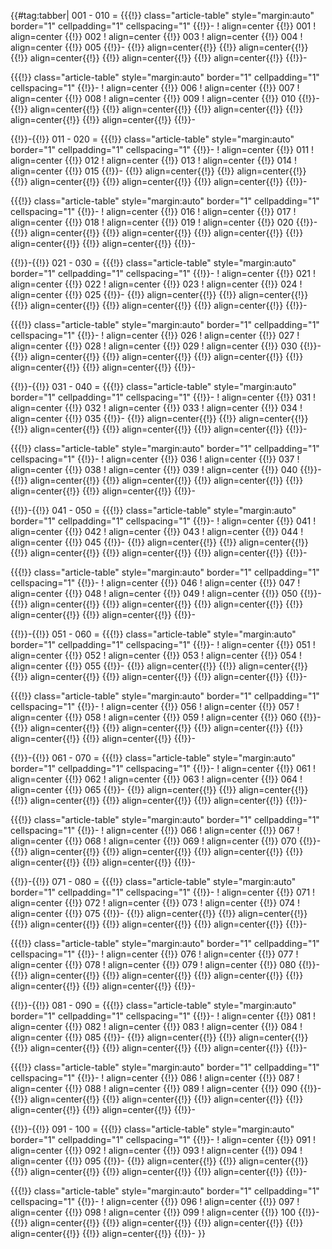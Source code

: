 {{#tag:tabber|
001 - 010 =
{{{!}} class="article-table" style="margin:auto" border="1" cellpadding="1" cellspacing="1"
{{!}}-
! align=center {{!}} 001
! align=center {{!}} 002
! align=center {{!}} 003
! align=center {{!}} 004
! align=center {{!}} 005
{{!}}-
{{!}} align=center{{!}} {{ShipCardKai|Nagato|size=102px}}
{{!}} align=center{{!}} {{ShipCardKai|Mutsu|size=102px}}
{{!}} align=center{{!}} {{ShipCardKai|Ise|size=102px}}
{{!}} align=center{{!}} {{ShipCardKai|Hyuuga|size=102px}}
{{!}} align=center{{!}} {{ShipCardKai|Yukikaze|size=102px}}
{{!}}-

{{{!}} class="article-table" style="margin:auto" border="1" cellpadding="1" cellspacing="1"
{{!}}-
! align=center {{!}} 006
! align=center {{!}} 007
! align=center {{!}} 008
! align=center {{!}} 009
! align=center {{!}} 010
{{!}}-
{{!}} align=center{{!}} {{ShipCardKai|Akagi|size=102px}}
{{!}} align=center{{!}} {{ShipCardKai|Kaga|size=102px}}
{{!}} align=center{{!}} {{ShipCardKai|Souryuu|size=102px}}
{{!}} align=center{{!}} {{ShipCardKai|Hiryuu|size=102px}}
{{!}} align=center{{!}} {{ShipCardKai|Shimakaze|size=102px}}
{{!}}-

{{!}}-{{!}}
011 - 020 =
{{{!}} class="article-table" style="margin:auto" border="1" cellpadding="1" cellspacing="1"
{{!}}-
! align=center {{!}} 011
! align=center {{!}} 012
! align=center {{!}} 013
! align=center {{!}} 014
! align=center {{!}} 015
{{!}}-
{{!}} align=center{{!}} {{ShipCardKai|Fubuki|size=102px}}
{{!}} align=center{{!}} {{ShipCardKai|Shirayuki|size=102px}}
{{!}} align=center{{!}} {{ShipCardKai|Hatsuyuki|size=102px}}
{{!}} align=center{{!}} {{ShipCardKai|Miyuki|size=102px}}
{{!}} align=center{{!}} {{ShipCardKai|Murakumo|size=102px}}
{{!}}-

{{{!}} class="article-table" style="margin:auto" border="1" cellpadding="1" cellspacing="1"
{{!}}-
! align=center {{!}} 016
! align=center {{!}} 017
! align=center {{!}} 018
! align=center {{!}} 019
! align=center {{!}} 020
{{!}}-
{{!}} align=center{{!}} {{ShipCardKai|Isonami|size=102px}}
{{!}} align=center{{!}} {{ShipCardKai|Ayanami|size=102px}}
{{!}} align=center{{!}} {{ShipCardKai|Shikinami|size=102px}}
{{!}} align=center{{!}} {{ShipCardKai|Ooi|size=102px}}
{{!}} align=center{{!}} {{ShipCardKai|Kitakami|size=102px}}
{{!}}-

{{!}}-{{!}}
021 - 030 =
{{{!}} class="article-table" style="margin:auto" border="1" cellpadding="1" cellspacing="1"
{{!}}-
! align=center {{!}} 021
! align=center {{!}} 022
! align=center {{!}} 023
! align=center {{!}} 024
! align=center {{!}} 025
{{!}}-
{{!}} align=center{{!}} {{ShipCardKai|Kongou|size=102px}}
{{!}} align=center{{!}} {{ShipCardKai|Hiei|size=102px}}
{{!}} align=center{{!}} {{ShipCardKai|Haruna|size=102px}}
{{!}} align=center{{!}} {{ShipCardKai|Kirishima|size=102px}}
{{!}} align=center{{!}} {{ShipCardKai|Houshou|size=102px}}
{{!}}-

{{{!}} class="article-table" style="margin:auto" border="1" cellpadding="1" cellspacing="1"
{{!}}-
! align=center {{!}} 026
! align=center {{!}} 027
! align=center {{!}} 028
! align=center {{!}} 029
! align=center {{!}} 030
{{!}}-
{{!}} align=center{{!}} {{ShipCardKai|Fusou|size=102px}}
{{!}} align=center{{!}} {{ShipCardKai|Yamashiro|size=102px}}
{{!}} align=center{{!}} {{ShipCardKai|Tenryuu|size=102px}}
{{!}} align=center{{!}} {{ShipCardKai|Tatsuta|size=102px}}
{{!}} align=center{{!}} {{ShipCardKai|Ryuujou|size=102px}}
{{!}}-

{{!}}-{{!}}
031 - 040 =
{{{!}} class="article-table" style="margin:auto" border="1" cellpadding="1" cellspacing="1"
{{!}}-
! align=center {{!}} 031
! align=center {{!}} 032
! align=center {{!}} 033
! align=center {{!}} 034
! align=center {{!}} 035
{{!}}-
{{!}} align=center{{!}} {{ShipCardKai|Mutsuki|size=102px}}
{{!}} align=center{{!}} {{ShipCardKai|Kisaragi|size=102px}}
{{!}} align=center{{!}} {{ShipCardKai|Satsuki|size=102px}}
{{!}} align=center{{!}} {{ShipCardKai|Fumizuki|size=102px}}
{{!}} align=center{{!}} {{ShipCardKai|Nagatsuki|size=102px}}
{{!}}-

{{{!}} class="article-table" style="margin:auto" border="1" cellpadding="1" cellspacing="1"
{{!}}-
! align=center {{!}} 036
! align=center {{!}} 037
! align=center {{!}} 038
! align=center {{!}} 039
! align=center {{!}} 040
{{!}}-
{{!}} align=center{{!}} {{ShipCardKai|Kikuzuki|size=102px}}
{{!}} align=center{{!}} {{ShipCardKai|Mikazuki|size=102px}}
{{!}} align=center{{!}} {{ShipCardKai|Mochizuki|size=102px}}
{{!}} align=center{{!}} {{ShipCardKai|Kuma|size=102px}}
{{!}} align=center{{!}} {{ShipCardKai|Tama|size=102px}}
{{!}}-

{{!}}-{{!}}
041 - 050 =
{{{!}} class="article-table" style="margin:auto" border="1" cellpadding="1" cellspacing="1"
{{!}}-
! align=center {{!}} 041
! align=center {{!}} 042
! align=center {{!}} 043
! align=center {{!}} 044
! align=center {{!}} 045
{{!}}-
{{!}} align=center{{!}} {{ShipCardKai|Kiso|size=102px}}
{{!}} align=center{{!}} {{ShipCardKai|Nagara|size=102px}}
{{!}} align=center{{!}} {{ShipCardKai|Isuzu|size=102px}}
{{!}} align=center{{!}} {{ShipCardKai|Natori|size=102px}}
{{!}} align=center{{!}} {{ShipCardKai|Yura|size=102px}}
{{!}}-

{{{!}} class="article-table" style="margin:auto" border="1" cellpadding="1" cellspacing="1"
{{!}}-
! align=center {{!}} 046
! align=center {{!}} 047
! align=center {{!}} 048
! align=center {{!}} 049
! align=center {{!}} 050
{{!}}-
{{!}} align=center{{!}} {{ShipCardKai|Sendai|size=102px}}
{{!}} align=center{{!}} {{ShipCardKai|Jintsuu|size=102px}}
{{!}} align=center{{!}} {{ShipCardKai|Naka|size=102px}}
{{!}} align=center{{!}} {{ShipCardKai|Chitose|size=102px}}
{{!}} align=center{{!}} {{ShipCardKai|Chiyoda|size=102px}}
{{!}}-

{{!}}-{{!}}
051 - 060 =
{{{!}} class="article-table" style="margin:auto" border="1" cellpadding="1" cellspacing="1"
{{!}}-
! align=center {{!}} 051
! align=center {{!}} 052
! align=center {{!}} 053
! align=center {{!}} 054
! align=center {{!}} 055
{{!}}-
{{!}} align=center{{!}} {{ShipCardKai|Mogami|size=102px}}
{{!}} align=center{{!}} {{ShipCardKai|Furutaka|size=102px}}
{{!}} align=center{{!}} {{ShipCardKai|Kako|size=102px}}
{{!}} align=center{{!}} {{ShipCardKai|Aoba|size=102px}}
{{!}} align=center{{!}} {{ShipCardKai|Myoukou|size=102px}}
{{!}}-

{{{!}} class="article-table" style="margin:auto" border="1" cellpadding="1" cellspacing="1"
{{!}}-
! align=center {{!}} 056
! align=center {{!}} 057
! align=center {{!}} 058
! align=center {{!}} 059
! align=center {{!}} 060
{{!}}-
{{!}} align=center{{!}} {{ShipCardKai|Nachi|size=102px}}
{{!}} align=center{{!}} {{ShipCardKai|Ashigara|size=102px}}
{{!}} align=center{{!}} {{ShipCardKai|Haguro|size=102px}}
{{!}} align=center{{!}} {{ShipCardKai|Takao|size=102px}}
{{!}} align=center{{!}} {{ShipCardKai|Atago|size=102px}}
{{!}}-

{{!}}-{{!}}
061 - 070 =
{{{!}} class="article-table" style="margin:auto" border="1" cellpadding="1" cellspacing="1"
{{!}}-
! align=center {{!}} 061
! align=center {{!}} 062
! align=center {{!}} 063
! align=center {{!}} 064
! align=center {{!}} 065
{{!}}-
{{!}} align=center{{!}} {{ShipCardKai|Maya|size=102px}}
{{!}} align=center{{!}} {{ShipCardKai|Choukai|size=102px}}
{{!}} align=center{{!}} {{ShipCardKai|Tone|size=102px}}
{{!}} align=center{{!}} {{ShipCardKai|Chikuma|size=102px}}
{{!}} align=center{{!}} {{ShipCardKai|Hiyou|size=102px}}
{{!}}-

{{{!}} class="article-table" style="margin:auto" border="1" cellpadding="1" cellspacing="1"
{{!}}-
! align=center {{!}} 066
! align=center {{!}} 067
! align=center {{!}} 068
! align=center {{!}} 069
! align=center {{!}} 070
{{!}}-
{{!}} align=center{{!}} {{ShipCardKai|Junyou|size=102px}}
{{!}} align=center{{!}} {{ShipCardKai|Oboro|size=102px}}
{{!}} align=center{{!}} {{ShipCardKai|Akebono|size=102px}}
{{!}} align=center{{!}} {{ShipCardKai|Sazanami|size=102px}}
{{!}} align=center{{!}} {{ShipCardKai|Ushio|size=102px}}
{{!}}-

{{!}}-{{!}}
071 - 080 =
{{{!}} class="article-table" style="margin:auto" border="1" cellpadding="1" cellspacing="1"
{{!}}-
! align=center {{!}} 071
! align=center {{!}} 072
! align=center {{!}} 073
! align=center {{!}} 074
! align=center {{!}} 075
{{!}}-
{{!}} align=center{{!}} {{ShipCardKai|Akatsuki|size=102px}}
{{!}} align=center{{!}} {{ShipCardKai|Hibiki|size=102px}}
{{!}} align=center{{!}} {{ShipCardKai|Ikazuchi|size=102px}}
{{!}} align=center{{!}} {{ShipCardKai|Inazuma|size=102px}}
{{!}} align=center{{!}} {{ShipCardKai|Hatsuharu|size=102px}}
{{!}}-

{{{!}} class="article-table" style="margin:auto" border="1" cellpadding="1" cellspacing="1"
{{!}}-
! align=center {{!}} 076
! align=center {{!}} 077
! align=center {{!}} 078
! align=center {{!}} 079
! align=center {{!}} 080
{{!}}-
{{!}} align=center{{!}} {{ShipCardKai|Nenohi|size=102px}}
{{!}} align=center{{!}} {{ShipCardKai|Wakaba|size=102px}}
{{!}} align=center{{!}} {{ShipCardKai|Hatsushimo|size=102px}}
{{!}} align=center{{!}} {{ShipCardKai|Shiratsuyu|size=102px}}
{{!}} align=center{{!}} {{ShipCardKai|Shigure|size=102px}}
{{!}}-

{{!}}-{{!}}
081 - 090 =
{{{!}} class="article-table" style="margin:auto" border="1" cellpadding="1" cellspacing="1"
{{!}}-
! align=center {{!}} 081
! align=center {{!}} 082
! align=center {{!}} 083
! align=center {{!}} 084
! align=center {{!}} 085
{{!}}-
{{!}} align=center{{!}} {{ShipCardKai|Murasame|size=102px}}
{{!}} align=center{{!}} {{ShipCardKai|Yuudachi|size=102px}}
{{!}} align=center{{!}} {{ShipCardKai|Samidare|size=102px}}
{{!}} align=center{{!}} {{ShipCardKai|Suzukaze|size=102px}}
{{!}} align=center{{!}} {{ShipCardKai|Asashio|size=102px}}
{{!}}-

{{{!}} class="article-table" style="margin:auto" border="1" cellpadding="1" cellspacing="1"
{{!}}-
! align=center {{!}} 086
! align=center {{!}} 087
! align=center {{!}} 088
! align=center {{!}} 089
! align=center {{!}} 090
{{!}}-
{{!}} align=center{{!}} {{ShipCardKai|Ooshio|size=102px}}
{{!}} align=center{{!}} {{ShipCardKai|Michishio|size=102px}}
{{!}} align=center{{!}} {{ShipCardKai|Arashio|size=102px}}
{{!}} align=center{{!}} {{ShipCardKai|Arare|size=102px}}
{{!}} align=center{{!}} {{ShipCardKai|Kasumi|size=102px}}
{{!}}-

{{!}}-{{!}}
091 - 100 =
{{{!}} class="article-table" style="margin:auto" border="1" cellpadding="1" cellspacing="1"
{{!}}-
! align=center {{!}} 091
! align=center {{!}} 092
! align=center {{!}} 093
! align=center {{!}} 094
! align=center {{!}} 095
{{!}}-
{{!}} align=center{{!}} {{ShipCardKai|Kagerou|size=102px}}
{{!}} align=center{{!}} {{ShipCardKai|Shiranui|size=102px}}
{{!}} align=center{{!}} {{ShipCardKai|Kuroshio|size=102px}}
{{!}} align=center{{!}} {{ShipCardKai|Shouhou|size=102px}}
{{!}} align=center{{!}} {{ShipCardKai|Chitose/Kai|size=102px}}
{{!}}-

{{{!}} class="article-table" style="margin:auto" border="1" cellpadding="1" cellspacing="1"
{{!}}-
! align=center {{!}} 096
! align=center {{!}} 097
! align=center {{!}} 098
! align=center {{!}} 099
! align=center {{!}} 100
{{!}}-
{{!}} align=center{{!}} {{ShipCardKai|Chiyoda/Kai|size=102px}}
{{!}} align=center{{!}} {{ShipCardKai|Ooi/Kai|size=102px}}
{{!}} align=center{{!}} {{ShipCardKai|Kitakami/Kai|size=102px}}
{{!}} align=center{{!}} {{ShipCardKai|Chitose/A|size=102px}}
{{!}} align=center{{!}} {{ShipCardKai|Chiyoda/A|size=102px}}
{{!}}-
}}